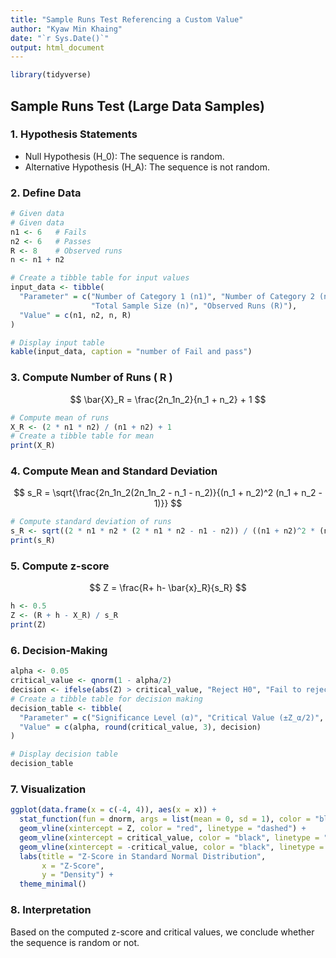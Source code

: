 ```yaml
---
title: "Sample Runs Test Referencing a Custom Value"
author: "Kyaw Min Khaing"
date: "`r Sys.Date()`"
output: html_document
---
```


```r
library(tidyverse)
```

## Sample Runs Test (Large Data Samples)

### 1. Hypothesis Statements
- Null Hypothesis \(H_0\): The sequence is random.
- Alternative Hypothesis \(H_A\): The sequence is not random.

### 2. Define Data

```r
# Given data
# Given data
n1 <- 6   # Fails
n2 <- 6   # Passes
R <- 8    # Observed runs
n <- n1 + n2

# Create a tibble table for input values
input_data <- tibble(
  "Parameter" = c("Number of Category 1 (n1)", "Number of Category 2 (n2)", 
                  "Total Sample Size (n)", "Observed Runs (R)"),
  "Value" = c(n1, n2, n, R)
)

# Display input table
kable(input_data, caption = "number of Fail and pass")
```

### 3. Compute Number of Runs \( R \)
$$
\bar{X}_R = \frac{2n_1n_2}{n_1 + n_2} + 1
$$

```r
# Compute mean of runs
X_R <- (2 * n1 * n2) / (n1 + n2) + 1
# Create a tibble table for mean
print(X_R)
```

### 4. Compute Mean and Standard Deviation

$$
s_R = \sqrt{\frac{2n_1n_2(2n_1n_2 - n_1 - n_2)}{(n_1 + n_2)^2 (n_1 + n_2 - 1)}}
$$


```r
# Compute standard deviation of runs
s_R <- sqrt((2 * n1 * n2 * (2 * n1 * n2 - n1 - n2)) / ((n1 + n2)^2 * (n1 + n2 - 1)))
print(s_R)
```


### 5. Compute z-score
$$
Z = \frac{R+ h- \bar{x}_R}{s_R}
$$


```r
h <- 0.5 
Z <- (R + h - X_R) / s_R
print(Z)
```

### 6. Decision-Making

```r
alpha <- 0.05
critical_value <- qnorm(1 - alpha/2)
decision <- ifelse(abs(Z) > critical_value, "Reject H0", "Fail to reject H0")
# Create a tibble table for decision making
decision_table <- tibble(
  "Parameter" = c("Significance Level (α)", "Critical Value (±Z_α/2)", "Decision"),
  "Value" = c(alpha, round(critical_value, 3), decision)
)

# Display decision table
decision_table
```

### 7. Visualization

```r
ggplot(data.frame(x = c(-4, 4)), aes(x = x)) +
  stat_function(fun = dnorm, args = list(mean = 0, sd = 1), color = "blue") +
  geom_vline(xintercept = Z, color = "red", linetype = "dashed") +
  geom_vline(xintercept = critical_value, color = "black", linetype = "dotted") +
  geom_vline(xintercept = -critical_value, color = "black", linetype = "dotted") +
  labs(title = "Z-Score in Standard Normal Distribution",
       x = "Z-Score",
       y = "Density") +
  theme_minimal()
```

### 8. Interpretation
Based on the computed z-score and critical values, we conclude whether the sequence is random or not.
